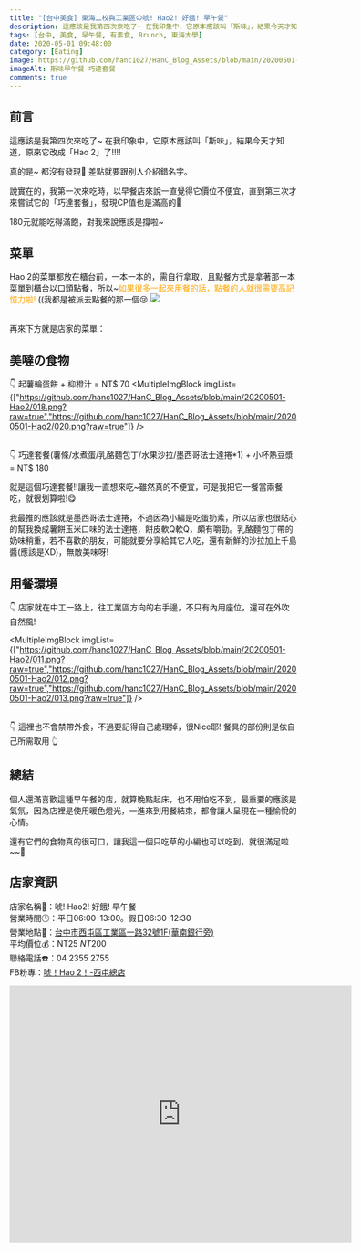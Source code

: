 ```yaml
---
title: "[台中美食] 東海二校與工業區の唬! Hao2! 好餓! 早午餐"
description: 這應該是我第四次來吃了~ 在我印象中，它原本應該叫「斯味」，結果今天才知道，原來它改成「Hao 2」了!!!! 真的是~ 都沒有發現🤣 差點就要跟別人介紹錯名字。
tags: [台中, 美食, 早午餐, 有素食, Brunch, 東海大學]
date: 2020-05-01 09:48:00
category: [Eating]
image: https://github.com/hanc1027/HanC_Blog_Assets/blob/main/20200501-Hao2/023.png?raw=true
imageAlt: 斯味早午餐-巧達套餐
comments: true
---
```



## 前言
這應該是我第四次來吃了~ 在我印象中，它原本應該叫「斯味」，結果今天才知道，原來它改成「Hao 2」了!!!!

真的是~ 都沒有發現🤣 差點就要跟別人介紹錯名字。

說實在的，我第一次來吃時，以早餐店來說一直覺得它價位不便宜，直到第三次才來嘗試它的「巧達套餐」，發現CP值也是滿高的🥰

180元就能吃得滿飽，對我來說應該是撐啦~

## 菜單
Hao 2的菜單都放在櫃台前，一本一本的，需自行拿取，且點餐方式是拿著那一本菜單到櫃台以口頭點餐，所以~<font color="orange">如果很多一起來用餐的話，點餐的人就很需要高記憶力啦!</font> ((我都是被派去點餐的那一個😢
<img class="post-img" src="https://github.com/hanc1027/HanC_Blog_Assets/blob/main/20200501-Hao2/017.png?raw=true" />

<br/>
再來下方就是店家的菜單：
<MultipleImgBlock imgList={["https://github.com/hanc1027/HanC_Blog_Assets/blob/main/20200501-Hao2/02.png?raw=true","https://github.com/hanc1027/HanC_Blog_Assets/blob/main/20200501-Hao2/03.png?raw=true","https://github.com/hanc1027/HanC_Blog_Assets/blob/main/20200501-Hao2/04.png?raw=true","https://github.com/hanc1027/HanC_Blog_Assets/blob/main/20200501-Hao2/05.png?raw=true","https://github.com/hanc1027/HanC_Blog_Assets/blob/main/20200501-Hao2/06.png?raw=true","https://github.com/hanc1027/HanC_Blog_Assets/blob/main/20200501-Hao2/07.png?raw=true","https://github.com/hanc1027/HanC_Blog_Assets/blob/main/20200501-Hao2/08.png?raw=true","https://github.com/hanc1027/HanC_Blog_Assets/blob/main/20200501-Hao2/09.png?raw=true","https://github.com/hanc1027/HanC_Blog_Assets/blob/main/20200501-Hao2/010.png?raw=true" ]} />

## 美噠の食物
👇 起薯輪蛋餅 + 枊橙汁 = NT$ 70
<MultipleImgBlock imgList={["https://github.com/hanc1027/HanC_Blog_Assets/blob/main/20200501-Hao2/018.png?raw=true","https://github.com/hanc1027/HanC_Blog_Assets/blob/main/20200501-Hao2/020.png?raw=true"]} />

<br/>
👇 巧達套餐(薯條/水煮蛋/乳酪麵包丁/水果沙拉/墨西哥法士達捲*1) + 小杯熱豆漿 = NT$ 180
<MultipleImgBlock imgList={["https://github.com/hanc1027/HanC_Blog_Assets/blob/main/20200501-Hao2/022.png?raw=true","https://github.com/hanc1027/HanC_Blog_Assets/blob/main/20200501-Hao2/023.png?raw=true","https://github.com/hanc1027/HanC_Blog_Assets/blob/main/20200501-Hao2/024.png?raw=true"]} />

就是這個巧達套餐!!讓我一直想來吃~雖然真的不便宜，可是我把它一餐當兩餐吃，就很划算啦!😋

我最推的應該就是墨西哥法士達捲，不過因為小編是吃蛋奶素，所以店家也很貼心的幫我換成薯餅玉米口味的法士達捲，餅皮軟Q軟Q，頗有嚼勁。乳酪麵包丁帶的奶味稍重，若不喜歡的朋友，可能就要分享給其它人吃，還有新鮮的沙拉加上千島醬(應該是XD)，無敵美味呀!

## 用餐環境
👇 店家就在中工一路上，往工業區方向的右手邊，不只有內用座位，還可在外吹自然風!

<MultipleImgBlock imgList={["https://github.com/hanc1027/HanC_Blog_Assets/blob/main/20200501-Hao2/011.png?raw=true","https://github.com/hanc1027/HanC_Blog_Assets/blob/main/20200501-Hao2/012.png?raw=true","https://github.com/hanc1027/HanC_Blog_Assets/blob/main/20200501-Hao2/013.png?raw=true"]} />
<div class="h-2" />
<MultipleImgBlock imgList={["https://github.com/hanc1027/HanC_Blog_Assets/blob/main/20200501-Hao2/015.png?raw=true","https://github.com/hanc1027/HanC_Blog_Assets/blob/main/20200501-Hao2/021.png?raw=true"]} />

<br/>
👇 這裡也不會禁帶外食，不過要記得自己處理掉，很Nice耶!
<MultipleImgBlock imgList={["https://github.com/hanc1027/HanC_Blog_Assets/blob/main/20200501-Hao2/014.png?raw=true","https://github.com/hanc1027/HanC_Blog_Assets/blob/main/20200501-Hao2/019.png?raw=true"]} />
餐具的部份則是依自己所需取用 👆

## 總結
個人還滿喜歡這種早午餐的店，就算晚點起床，也不用怕吃不到，最重要的應該是氣氛，因為店裡是使用暖色燈光，一進來到用餐結束，都會讓人呈現在一種愉悅的心情。

還有它們的食物真的很可口，讓我這一個只吃草的小編也可以吃到，就很滿足啦~~🥰

## 店家資訊
店家名稱🔆：唬! Hao2! 好餓! 早午餐<br/>
營業時間🕒：平日06:00–13:00。假日06:30–12:30<br/>
營業地點🚩：[台中市西屯區工業區一路32號1F(華南銀行旁)](https://maps.app.goo.gl/JQKPm7Swrn7giJU29)<br/>
平均價位💰：NT$25~NT$200<br/>
聯絡電話☎️：04 2355 2755<br/>
FB粉專：[唬！Hao 2！-西屯總店](https://www.facebook.com/brunchhao2/)

<iframe src="https://www.google.com/maps/embed?pb=!1m14!1m8!1m3!1d1819.9559972960549!2d120.616326!3d24.174819!3m2!1i1024!2i768!4f13.1!3m3!1m2!1s0x346915fecfc5fa7b%3A0x97668ada63caa7bc!2zNDA35Y-w5Lit5biC6KW_5bGv5Y2A5bel5qWt5Y2A5LiA6LevMzLomZ8!5e0!3m2!1szh-TW!2stw!4v1588315004122!5m2!1szh-TW!2stw" width="600" height="450" frameborder="0" style="border:0;" allowfullscreen="" aria-hidden="false" tabindex="0"></iframe>
